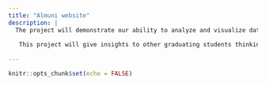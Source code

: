 ```yaml
---
title: "Almuni website"
description: |
  The project will demonstrate our ability to analyze and visualize data.
  
   This project will give insights to other graduating students thinking about their chances of getting a job. This project will enable us to have an idea of what to expect in the market in terms of the skills demanded in the market and the locations where this demand is highest.
 
---
```


```r
knitr::opts_chunk$set(echo = FALSE)
```

